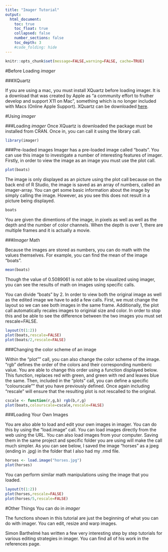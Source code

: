 ```yaml
---
title: "Imager Tutorial"
output:
  html_document:
    toc: true
    toc_float: true
    collapsed: false
    number_sections: false
    toc_depth: 3
    #code_folding: hide
---
```


```r
knitr::opts_chunk$set(message=FALSE,warning=FALSE, cache=TRUE)
```

#Before Loading *imager*

###XQuartz

If you are using a mac, you must install XQuartz before loading imager. It is a download that was created by Apple as "a community effort to fruther develop and support X11 on Mac", something which is no longer included with Macs (Online Apple Support). XQuartz can be downloaded [here](https://www.xquartz.org). 

#Using *imager*

###Loading *imager*
Once XQuartz is downloaded the package must be installed from CRAN. Once in, you can call it using the library call. 

```r
library(imager)
```

###Pre-loaded images 
Imager has a pre-loaded image called "boats". You can use this image to investigate a number of interesting features of imager. Firstly, in order to view the image as an image you must use the plot call. 

```r

plot(boats)

```

The image is only displayed as an picture using the plot call because on the back end of R Studio, the image is saved as an array of numbers, called an imager-array. You can get some basic information about the image by simply calling the image. However, as you see this does not result in a picture being displayed. 

```r
boats
```

You are given the dimentions of the image, in pixels as well as well as the depth and the number of color channels. When the depth is over 1, there are multiple frames and it is actually a movie. 

###*Imager* Math 

Because the images are stored as numbers, you can do math with the values themselves. For example, you can find the mean of the image "boats".

```r
mean(boats)
```

Though the value of 0.5089061 is not able to be visualized using imager, you can see the results of math on images using specific calls. 

You can divide "boats" by 2. In order to view both the original image as well as the edited image we have to add a few calls. First, we must change the layout so we can see both images in the same frame. Additionally, the plot call automatically recales images to originial size and color. In order to stop this and be able to see the difference between the two images you must set rescale=FALSE.

```r

layout(t(1:2))
plot(boats,rescale=FALSE)
plot(boats/2,rescale=FALSE)

```

###Changing the color scheme of an image

Within the "plot"" call, you can also change the color scheme of the image. "rgb" defines the order of the colors and their corresponding numberic value. You are able to change this order using a function displayed below. This function, replaces red with green, and green with red and leaves blue the same. Then, included in the "plots" call, you can define a specific "colourscale"" that you have previously defined. Once again including "rescale" will ensure that the resulting plot is not rescalled to the original.  

```r

cscale <- function(r,g,b) rgb(b,r,g)
plot(boats,colourscale=cscale,rescale=FALSE)

```

###Loading Your Own Images

You are also able to load and edit your own images in imager. You can do this by using the "load.image" call. You can load images directly from the web using the URL. You can also load images from your computer. Saving them in the same project and specific folder you are using will make the call much simpler. As you can see below, I saved the image "horses" as a jpeg (ending in .jpg) in the folder that I also had my .rmd file. 
```r

horses <- load.image("horses.jpg")
plot(horses)


```

You can perform similar math manipulations using the image that you loaded. 

```r

layout(t(1:2))
plot(horses,rescale=FALSE)
plot(horses/5,rescale=FALSE)
```

#Other Things You can do in *imager*

The functions shown in this tutorial are just the beginning of what you can do with imager. You can edit, resize and warp images. 

Simon Barthelmé has written a few very interesting step by step tutorials for various editing strategies in imager. You can find all of his work in the references page.
